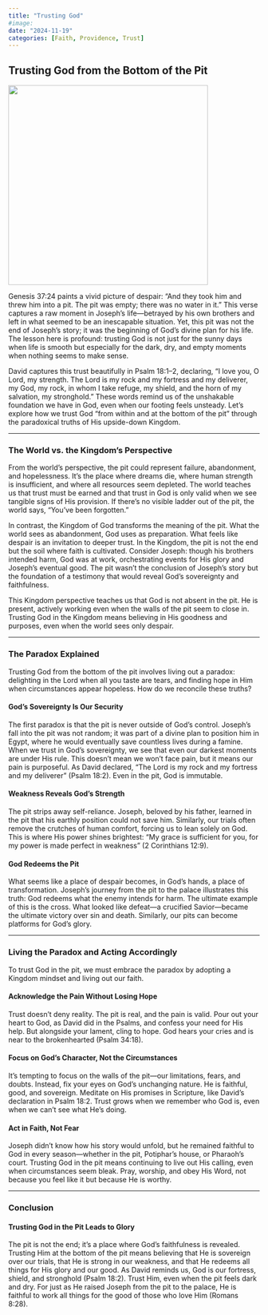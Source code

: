 ```yaml
---
title: "Trusting God"
#image: 
date: "2024-11-19"
categories: [Faith, Providence, Trust]
---
```


## Trusting God from the Bottom of the Pit

![](images/thepit.webp){fig-align="center" width="400"}

Genesis 37:24 paints a vivid picture of despair: "And they took him and threw him into a pit. The pit was empty; there was no water in it." This verse captures a raw moment in Joseph’s life—betrayed by his own brothers and left in what seemed to be an inescapable situation. Yet, this pit was not the end of Joseph’s story; it was the beginning of God’s divine plan for his life. The lesson here is profound: trusting God is not just for the sunny days when life is smooth but especially for the dark, dry, and empty moments when nothing seems to make sense.

David captures this trust beautifully in Psalm 18:1–2, declaring, "I love you, O Lord, my strength. The Lord is my rock and my fortress and my deliverer, my God, my rock, in whom I take refuge, my shield, and the horn of my salvation, my stronghold." These words remind us of the unshakable foundation we have in God, even when our footing feels unsteady. Let’s explore how we trust God "from within and at the bottom of the pit" through the paradoxical truths of His upside-down Kingdom.

------------------------------------------------------------------------

### **The World vs. the Kingdom's Perspective**

From the world’s perspective, the pit could represent failure, abandonment, and hopelessness. It’s the place where dreams die, where human strength is insufficient, and where all resources seem depleted. The world teaches us that trust must be earned and that trust in God is only valid when we see tangible signs of His provision. If there’s no visible ladder out of the pit, the world says, “You’ve been forgotten.”

In contrast, the Kingdom of God transforms the meaning of the pit. What the world sees as abandonment, God uses as preparation. What feels like despair is an invitation to deeper trust. In the Kingdom, the pit is not the end but the soil where faith is cultivated. Consider Joseph: though his brothers intended harm, God was at work, orchestrating events for His glory and Joseph’s eventual good. The pit wasn’t the conclusion of Joseph’s story but the foundation of a testimony that would reveal God’s sovereignty and faithfulness.

This Kingdom perspective teaches us that God is not absent in the pit. He is present, actively working even when the walls of the pit seem to close in. Trusting God in the Kingdom means believing in His goodness and purposes, even when the world sees only despair.

------------------------------------------------------------------------

### **The Paradox Explained**

Trusting God from the bottom of the pit involves living out a paradox: delighting in the Lord when all you taste are tears, and finding hope in Him when circumstances appear hopeless. How do we reconcile these truths?

#### **God’s Sovereignty Is Our Security**

The first paradox is that the pit is never outside of God’s control. Joseph’s fall into the pit was not random; it was part of a divine plan to position him in Egypt, where he would eventually save countless lives during a famine. When we trust in God’s sovereignty, we see that even our darkest moments are under His rule. This doesn’t mean we won’t face pain, but it means our pain is purposeful. As David declared, “The Lord is my rock and my fortress and my deliverer” (Psalm 18:2). Even in the pit, God is immutable.

#### **Weakness Reveals God’s Strength**

The pit strips away self-reliance. Joseph, beloved by his father, learned in the pit that his earthly position could not save him. Similarly, our trials often remove the crutches of human comfort, forcing us to lean solely on God. This is where His power shines brightest: “My grace is sufficient for you, for my power is made perfect in weakness” (2 Corinthians 12:9).

#### **God Redeems the Pit**

What seems like a place of despair becomes, in God’s hands, a place of transformation. Joseph’s journey from the pit to the palace illustrates this truth: God redeems what the enemy intends for harm. The ultimate example of this is the cross. What looked like defeat—a crucified Savior—became the ultimate victory over sin and death. Similarly, our pits can become platforms for God’s glory.

------------------------------------------------------------------------

### **Living the Paradox and Acting Accordingly**

To trust God in the pit, we must embrace the paradox by adopting a Kingdom mindset and living out our faith.

#### **Acknowledge the Pain Without Losing Hope**

Trust doesn’t deny reality. The pit is real, and the pain is valid. Pour out your heart to God, as David did in the Psalms, and confess your need for His help. But alongside your lament, cling to hope. God hears your cries and is near to the brokenhearted (Psalm 34:18).

#### **Focus on God’s Character, Not the Circumstances**

It’s tempting to focus on the walls of the pit—our limitations, fears, and doubts. Instead, fix your eyes on God’s unchanging nature. He is faithful, good, and sovereign. Meditate on His promises in Scripture, like David’s declaration in Psalm 18:2. Trust grows when we remember who God is, even when we can’t see what He’s doing.

#### **Act in Faith, Not Fear**

Joseph didn’t know how his story would unfold, but he remained faithful to God in every season—whether in the pit, Potiphar’s house, or Pharaoh’s court. Trusting God in the pit means continuing to live out His calling, even when circumstances seem bleak. Pray, worship, and obey His Word, not because you feel like it but because He is worthy.

------------------------------------------------------------------------

### **Conclusion**

#### **Trusting God in the Pit Leads to Glory**

The pit is not the end; it’s a place where God’s faithfulness is revealed. Trusting Him at the bottom of the pit means believing that He is sovereign over our trials, that He is strong in our weakness, and that He redeems all things for His glory and our good. As David reminds us, God is our fortress, shield, and stronghold (Psalm 18:2). Trust Him, even when the pit feels dark and dry. For just as He raised Joseph from the pit to the palace, He is faithful to work all things for the good of those who love Him (Romans 8:28).
